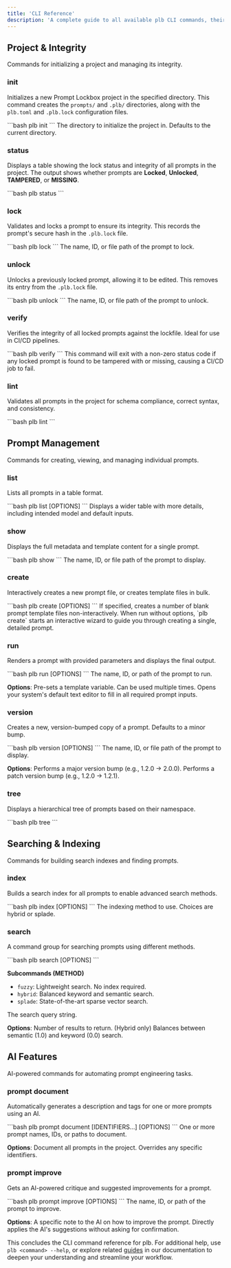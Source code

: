 ```yaml
---
title: 'CLI Reference'
description: 'A complete guide to all available plb CLI commands, their usage, arguments, and options.'
---
```


## Project & Integrity 
Commands for initializing a project and managing its integrity.

### init
Initializes a new Prompt Lockbox project in the specified directory. This command creates the `prompts/` and `.plb/` directories, along with the `plb.toml` and `.plb.lock` configuration files.

<Expandable title="Usage">
```bash 
plb init
```
</Expandable>

<ParamField path="PATH" type="string" default=".">
  The directory to initialize the project in. Defaults to the current directory.
</ParamField>

### status
Displays a table showing the lock status and integrity of all prompts in the project. The output shows whether prompts are **Locked**, **Unlocked**, **TAMPERED**, or **MISSING**.

<Expandable title="Usage">
```bash 
plb status
```
</Expandable>
<ParamField path="">
</ParamField>


### lock
Validates and locks a prompt to ensure its integrity. This records the prompt's secure hash in the `.plb.lock` file.

<Expandable title="Usage">
```bash 
plb lock <IDENTIFIER>
```
</Expandable>

<ParamField path="IDENTIFIER" type="string" required>
  The name, ID, or file path of the prompt to lock.
</ParamField>

### unlock
Unlocks a previously locked prompt, allowing it to be edited. This removes its entry from the `.plb.lock` file.

<Expandable title="Usage">
```bash 
plb unlock <IDENTIFIER>
```
</Expandable>

<ParamField path="IDENTIFIER" type="string" required>
  The name, ID, or file path of the prompt to unlock.
</ParamField>

### verify
Verifies the integrity of all locked prompts against the lockfile. Ideal for use in CI/CD pipelines.

<Expandable title="Usage">
```bash 
plb verify
```
</Expandable>

<Warning> 
  This command will exit with a non-zero status code if any locked prompt is found to be tampered with or missing, causing a CI/CD job to fail.
</Warning>
<ParamField path="">
</ParamField>

### lint
Validates all prompts in the project for schema compliance, correct syntax, and consistency.

<Expandable title="Usage">
```bash 
plb lint
```
</Expandable>

<ParamField path="">
</ParamField>


## Prompt Management
Commands for creating, viewing, and managing individual prompts.

### list
Lists all prompts in a table format.

<Expandable title="Usage">
```bash 
plb list [OPTIONS]
```
</Expandable>

<ParamField query="--wide, -w" type="boolean">
  Displays a wider table with more details, including intended model and default inputs.
</ParamField>


### show
Displays the full metadata and template content for a single prompt.

<Expandable title="Usage">
```bash 
plb show <IDENTIFIER>
```
</Expandable>

<ParamField path="IDENTIFIER" type="string" required>
  The name, ID, or file path of the prompt to display.
</ParamField>


### create
Interactively creates a new prompt file, or creates template files in bulk.

<Expandable title="Usage">
```bash 
plb create [OPTIONS]
```
</Expandable>

<ParamField query="--bulk <INTEGER>, -b <INTEGER>" type="integer">
  If specified, creates a number of blank prompt template files non-interactively.
  <Note>
    When run without options, `plb create` starts an interactive wizard to guide you through creating a single, detailed prompt.
  </Note>
</ParamField>


### run
Renders a prompt with provided parameters and displays the final output.

<Expandable title="Usage">
```bash 
plb run <IDENTIFIER> [OPTIONS]
```
</Expandable>

<ParamField path="IDENTIFIER" type="string" required>
  The name, ID, or path of the prompt to run.  

  **Options**: 
  <ParamField query="--var <KEY=VALUE>, -v <KEY=VALUE>" type="string">
    Pre-sets a template variable. Can be used multiple times.
  </ParamField>
  <ParamField query="--edit, -e" type="boolean">
    Opens your system's default text editor to fill in all required prompt inputs.
  </ParamField>
</ParamField>


### version
Creates a new, version-bumped copy of a prompt. Defaults to a minor bump.

<Expandable title="Usage">
```bash 
plb version <IDENTIFIER> [OPTIONS]
```
</Expandable>

<ParamField path="IDENTIFIER" type="string" required>
  The name, ID, or file path of the prompt to display.
  
  **Options**: 
  <ParamField query="--major, -M" type="boolean">
    Performs a major version bump (e.g., 1.2.0 -> 2.0.0).
  </ParamField>
  <ParamField query="--patch, -P" type="boolean">
    Performs a patch version bump (e.g., 1.2.0 -> 1.2.1).
  </ParamField>
</ParamField>


### tree
Displays a hierarchical tree of prompts based on their namespace.

<Expandable title="Usage">
```bash 
plb tree
```
</Expandable>

<ParamField path="">
</ParamField>


## Searching & Indexing 
Commands for building search indexes and finding prompts.

### index
Builds a search index for all prompts to enable advanced search methods.

<Expandable title="Usage">
```bash 
plb index [OPTIONS]
```
</Expandable>

<ParamField query="--method <METHOD>" type="string" default="hybrid">
   The indexing method to use. Choices are hybrid or splade.
</ParamField>

### search
A command group for searching prompts using different methods.

<Expandable title="Usage">
```bash 
plb search <METHOD> <QUERY> [OPTIONS]
```
</Expandable>

**Subcommands (METHOD)**
- `fuzzy`: Lightweight search. No index required.
- `hybrid`: Balanced keyword and semantic search.
- `splade`: State-of-the-art sparse vector search.
  
<ParamField path="QUERY" type="string" required>
  The search query string.

  **Options**: 
  <ParamField query="--limit <INTEGER>, -l <INTEGER>" type="integer" default="10">
    Number of results to return.
  </ParamField>
  <ParamField query="--alpha <FLOAT>" type="float" default="0.5">
    (Hybrid only) Balances between semantic (1.0) and keyword (0.0) search.
  </ParamField>
</ParamField>


## AI Features
AI-powered commands for automating prompt engineering tasks.

### prompt document 
Automatically generates a description and tags for one or more prompts using an AI.

<Expandable title="Usage">
```bash 
plb prompt document [IDENTIFIERS...] [OPTIONS]
```
</Expandable>

<ParamField path="IDENTIFIERS..." type="string[]" required>
  One or more prompt names, IDs, or paths to document.

  **Options**: 
  <ParamField query="--all, -a" type="boolean"> 
    Document all prompts in the project. Overrides any specific identifiers.
  </ParamField>
</ParamField>


### prompt improve
Gets an AI-powered critique and suggested improvements for a prompt.

<Expandable title="Usage">
```bash 
plb prompt improve <IDENTIFIER> [OPTIONS]
```
</Expandable>

<ParamField path="IDENTIFIERS..." type="string[]" required>
  The name, ID, or path of the prompt to improve.

  **Options**: 
  <ParamField query="--note <TEXT>" type="string"> 
    A specific note to the AI on how to improve the prompt.
  </ParamField>
  <ParamField query="--apply" type="boolean"> 
    Directly applies the AI's suggestions without asking for confirmation.
  </ParamField>
</ParamField>

This concludes the CLI command reference for plb. For additional help, use `plb <command> --help`, or explore related [guides](/guides) in our documentation to deepen your understanding and streamline your workflow.